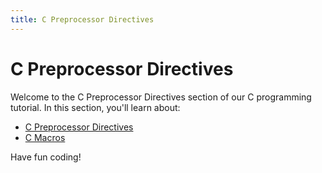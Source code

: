 ```yaml
---
title: C Preprocessor Directives
---
```


# C Preprocessor Directives

Welcome to the C Preprocessor Directives section of our C programming tutorial. In this section, you'll learn about:

- [C Preprocessor Directives](./39-c-preprocessor-directives.mdx)
- [C Macros](./40-c-macros.mdx)

Have fun coding!
